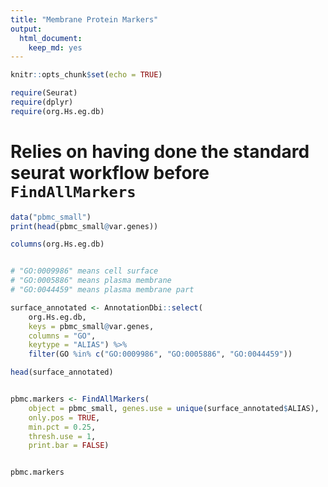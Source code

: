 ```yaml
---
title: "Membrane Protein Markers"
output: 
  html_document: 
    keep_md: yes
---
```


```r
knitr::opts_chunk$set(echo = TRUE)
```


```r
require(Seurat)
require(dplyr)
require(org.Hs.eg.db)
```

# Relies on having done the standard seurat workflow before `FindAllMarkers`

```r

data("pbmc_small")
print(head(pbmc_small@var.genes))

columns(org.Hs.eg.db)


# "GO:0009986" means cell surface 
# "GO:0005886" means plasma membrane
# "GO:0044459" means plasma membrane part

surface_annotated <- AnnotationDbi::select(
    org.Hs.eg.db,
    keys = pbmc_small@var.genes,
    columns = "GO",
    keytype = "ALIAS") %>% 
    filter(GO %in% c("GO:0009986", "GO:0005886", "GO:0044459"))

head(surface_annotated)


pbmc.markers <- FindAllMarkers(
    object = pbmc_small, genes.use = unique(surface_annotated$ALIAS), 
    only.pos = TRUE,
    min.pct = 0.25, 
    thresh.use = 1, 
    print.bar = FALSE)


pbmc.markers
```

